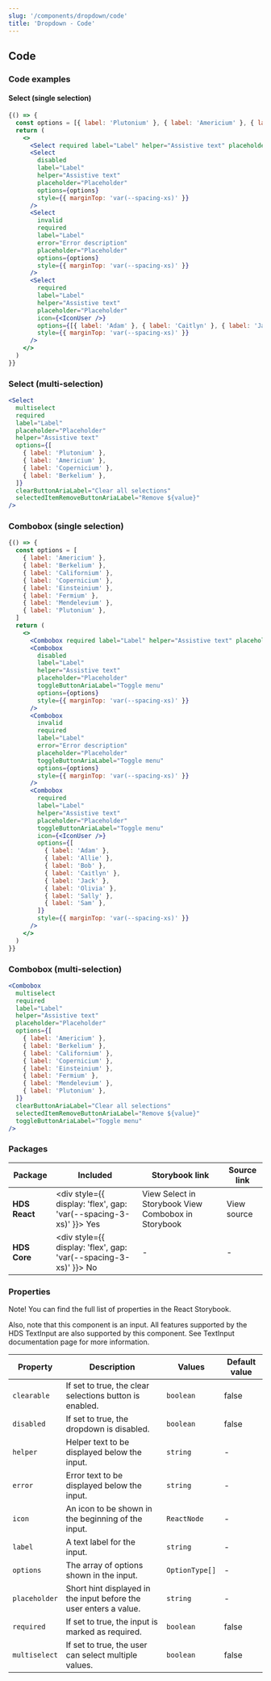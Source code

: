 ```yaml
---
slug: '/components/dropdown/code'
title: 'Dropdown - Code'
---
```




## Code

### Code examples 

#### Select (single selection)
<Playground>


```jsx
{() => {
  const options = [{ label: 'Plutonium' }, { label: 'Americium' }, { label: 'Copernicium' }, { label: 'Berkelium' }];
  return (
    <>
      <Select required label="Label" helper="Assistive text" placeholder="Placeholder" options={options} />
      <Select
        disabled
        label="Label"
        helper="Assistive text"
        placeholder="Placeholder"
        options={options}
        style={{ marginTop: 'var(--spacing-xs)' }}
      />
      <Select
        invalid
        required
        label="Label"
        error="Error description"
        placeholder="Placeholder"
        options={options}
        style={{ marginTop: 'var(--spacing-xs)' }}
      />
      <Select
        required
        label="Label"
        helper="Assistive text"
        placeholder="Placeholder"
        icon={<IconUser />}
        options={[{ label: 'Adam' }, { label: 'Caitlyn' }, { label: 'Jack' }, { label: 'Sally' }]}
        style={{ marginTop: 'var(--spacing-xs)' }}
      />
    </>
  )
}}
```

</Playground>

### Select (multi-selection)
<Playground>


```jsx
<Select
  multiselect
  required
  label="Label"
  placeholder="Placeholder"
  helper="Assistive text"
  options={[
    { label: 'Plutonium' },
    { label: 'Americium' },
    { label: 'Copernicium' },
    { label: 'Berkelium' },
  ]}
  clearButtonAriaLabel="Clear all selections"
  selectedItemRemoveButtonAriaLabel="Remove ${value}"
/>
```

</Playground>

### Combobox (single selection)
<Playground>


```jsx
{() => {
  const options = [
    { label: 'Americium' },
    { label: 'Berkelium' },
    { label: 'Californium' },
    { label: 'Copernicium' },
    { label: 'Einsteinium' },
    { label: 'Fermium' },
    { label: 'Mendelevium' },
    { label: 'Plutonium' },
  ]
  return (
    <>
      <Combobox required label="Label" helper="Assistive text" placeholder="Placeholder" toggleButtonAriaLabel="Toggle menu" options={options} />
      <Combobox
        disabled
        label="Label"
        helper="Assistive text"
        placeholder="Placeholder"
        toggleButtonAriaLabel="Toggle menu"
        options={options}
        style={{ marginTop: 'var(--spacing-xs)' }}
      />
      <Combobox
        invalid
        required
        label="Label"
        error="Error description"
        placeholder="Placeholder"
        toggleButtonAriaLabel="Toggle menu"
        options={options}
        style={{ marginTop: 'var(--spacing-xs)' }}
      />
      <Combobox
        required
        label="Label"
        helper="Assistive text"
        placeholder="Placeholder"
        toggleButtonAriaLabel="Toggle menu"
        icon={<IconUser />}
        options={[
          { label: 'Adam' },
          { label: 'Allie' },
          { label: 'Bob' },
          { label: 'Caitlyn' },
          { label: 'Jack' },
          { label: 'Olivia' },
          { label: 'Sally' },
          { label: 'Sam' },
        ]}
        style={{ marginTop: 'var(--spacing-xs)' }}
      />
    </>
  )
}}
```

</Playground>

### Combobox (multi-selection)
<Playground>


```jsx
<Combobox
  multiselect
  required
  label="Label"
  helper="Assistive text"
  placeholder="Placeholder"
  options={[
    { label: 'Americium' },
    { label: 'Berkelium' },
    { label: 'Californium' },
    { label: 'Copernicium' },
    { label: 'Einsteinium' },
    { label: 'Fermium' },
    { label: 'Mendelevium' },
    { label: 'Plutonium' },
  ]}
  clearButtonAriaLabel="Clear all selections"
  selectedItemRemoveButtonAriaLabel="Remove ${value}"
  toggleButtonAriaLabel="Toggle menu"
/>
```

</Playground>

### Packages
| Package           | Included                                                                                         | Storybook link                                                                                                                                                                                                                                                       | Source link                                                                                                                                                   |
| ----------------- | ------------------------------------------------------------------------------------------------ | -------------------------------------------------------------------------------------------------------------------------------------------------------------------------------------------------------------------------------------------------------------------- | ------------------------------------------------------------------------------------------------------------------------------------------------------------- |
| **HDS React**     | <div style={{ display: 'flex', gap: 'var(--spacing-3-xs)' }}><IconCheckCircleFill /> Yes </div>  | <ExternalLink href="/storybook/react/?path=/story/components-dropdowns-select--default">View Select in Storybook</ExternalLink> <ExternalLink href="/storybook/react/?path=/story/components-dropdowns-combobox--default">View Combobox in Storybook</ExternalLink>  | <ExternalLink href="https://github.com/City-of-Helsinki/helsinki-design-system/tree/master/packages/react/src/components/dropdown">View source</ExternalLink> |
| **HDS Core**      | <div style={{ display: 'flex', gap: 'var(--spacing-3-xs)' }}><IconCrossCircle /> No </div>       | -                                                                                                                                                                                                                                                                    | -                                                                                                                                                             |

### Properties
Note! You can find the full list of properties in the <ExternalLink href="/storybook/react/?path=/docs/components-dropdowns-combobox--default">React Storybook.</ExternalLink>

Also, note that this component is an input. All features supported by the HDS TextInput are also supported by this component. See <InternalLink href="/components/text-input">TextInput documentation page</InternalLink> for more information.

| Property      | Description                                                       | Values         | Default value |
| ------------- | ----------------------------------------------------------------- | -------------- | ------------- |
| `clearable`   | If set to true, the clear selections button is enabled.           | `boolean`      | false         |
| `disabled`    | If set to true, the dropdown is disabled.                         | `boolean`      | false         |
| `helper`      | Helper text to be displayed below the input.                      | `string`       | -             |
| `error`       | Error text to be displayed below the input.                       | `string`       | -             |
| `icon`        | An icon to be shown in the beginning of the input.                | `ReactNode`    | -             |
| `label`       | A text label for the input.                                       | `string`       | -             |
| `options`     | The array of options shown in the input.                          | `OptionType[]` | -             |
| `placeholder` | Short hint displayed in the input before the user enters a value. | `string`       | -             |
| `required`    | If set to true, the input is marked as required.                  | `boolean`      | false         |
| `multiselect` | If set to true, the user can select multiple values.              | `boolean`      | false         |
